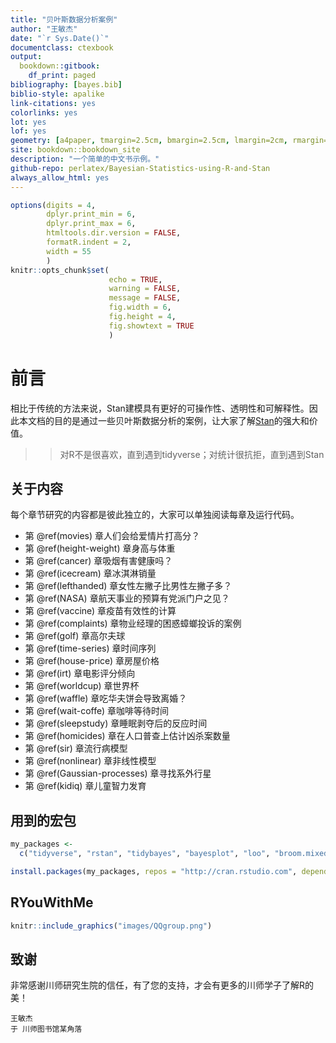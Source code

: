 ```yaml
--- 
title: "贝叶斯数据分析案例"
author: "王敏杰"
date: "`r Sys.Date()`"
documentclass: ctexbook
output:
  bookdown::gitbook:
    df_print: paged
bibliography: [bayes.bib]
biblio-style: apalike
link-citations: yes
colorlinks: yes
lot: yes
lof: yes
geometry: [a4paper, tmargin=2.5cm, bmargin=2.5cm, lmargin=2cm, rmargin=2cm]
site: bookdown::bookdown_site
description: "一个简单的中文书示例。"
github-repo: perlatex/Bayesian-Statistics-using-R-and-Stan
always_allow_html: yes
---
```




```r
options(digits = 4, 
        dplyr.print_min = 6, 
        dplyr.print_max = 6,
        htmltools.dir.version = FALSE, 
        formatR.indent = 2, 
        width = 55
        )
knitr::opts_chunk$set(
                      echo = TRUE, 
                      warning = FALSE, 
                      message = FALSE,
                      fig.width = 6, 
                      fig.height = 4,
                      fig.showtext = TRUE
                      )
```


# 前言 {-}

相比于传统的方法来说，Stan建模具有更好的可操作性、透明性和可解释性。因此本文档的目的是通过一些贝叶斯数据分析的案例，让大家了解[Stan](https://mc-stan.org/)的强大和价值。

>> 对R不是很喜欢，直到遇到tidyverse；对统计很抗拒，直到遇到Stan




## 关于内容 {-}

每个章节研究的内容都是彼此独立的，大家可以单独阅读每章及运行代码。

- 第 \@ref(movies) 章人们会给爱情片打高分？
- 第 \@ref(height-weight) 章身高与体重
- 第 \@ref(cancer) 章吸烟有害健康吗？
- 第 \@ref(icecream) 章冰淇淋销量
- 第 \@ref(lefthanded) 章女性左撇子比男性左撇子多？
- 第 \@ref(NASA) 章航天事业的预算有党派门户之见？
- 第 \@ref(vaccine) 章疫苗有效性的计算
- 第 \@ref(complaints) 章物业经理的困惑蟑螂投诉的案例
- 第 \@ref(golf) 章高尔夫球
- 第 \@ref(time-series) 章时间序列
- 第 \@ref(house-price) 章房屋价格
- 第 \@ref(irt) 章电影评分倾向
- 第 \@ref(worldcup) 章世界杯
- 第 \@ref(waffle) 章吃华夫饼会导致离婚？
- 第 \@ref(wait-coffe) 章咖啡等待时间
- 第 \@ref(sleepstudy) 章睡眠剥夺后的反应时间
- 第 \@ref(homicides) 章在人口普查上估计凶杀案数量 
- 第 \@ref(sir) 章流行病模型
- 第 \@ref(nonlinear) 章非线性模型
- 第 \@ref(Gaussian-processes) 章寻找系外行星
- 第 \@ref(kidiq) 章儿童智力发育




## 用到的宏包 {-}

```r
my_packages <- 
  c("tidyverse", "rstan", "tidybayes", "bayesplot", "loo", "broom.mixed")
```

```r
install.packages(my_packages, repos = "http://cran.rstudio.com", dependencies = T)
```

## RYouWithMe {-}

```r
knitr::include_graphics("images/QQgroup.png")
```


## 致谢 {-}

非常感谢川师研究生院的信任，有了您的支持，才会有更多的川师学子了解R的美！

```block2
王敏杰  
于 川师图书馆某角落
```

